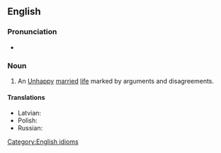==English==

===Pronunciation===
* {{audio|en|en-au-cat and dog life.ogg|Audio (AU)}}

===Noun===
{{en-noun|cat and dog lives}}

# An [[unhappy|Unhappy]] [[married]] [[life]] marked by arguments and disagreements.

====Translations====
{{trans-top|unhappy married life}}
* Latvian: {{t|lv|dzīvot kā sunim ar kaķi}}
* Polish: {{t|pl|życie jak pies z kotem|n}}
* Russian: {{qualifier|to lead a cat and dog life}} {{t|ru|([[жить]]) [[как кошка с собакой]]}}
{{trans-mid}}
{{trans-bottom}}

[[Category:English idioms]]